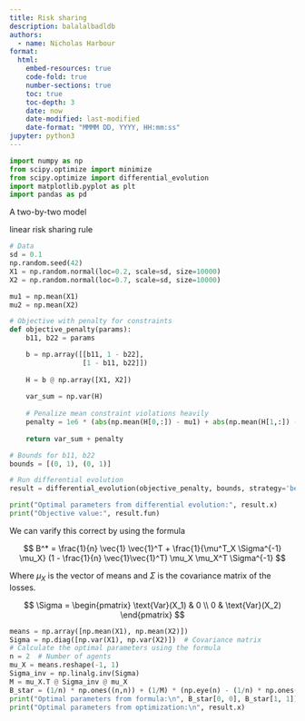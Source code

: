 ```yaml
---
title: Risk sharing
description: balalalbadldb
authors:
  - name: Nicholas Harbour
format: 
  html:
    embed-resources: true
    code-fold: true
    number-sections: true
    toc: true
    toc-depth: 3
    date: now
    date-modified: last-modified
    date-format: "MMMM DD, YYYY, HH:mm:ss"
jupyter: python3
---
```



```python

import numpy as np  
from scipy.optimize import minimize
from scipy.optimize import differential_evolution
import matplotlib.pyplot as plt
import pandas as pd

```


A two-by-two model


linear risk sharing rule 




```python

# Data
sd = 0.1
np.random.seed(42)
X1 = np.random.normal(loc=0.2, scale=sd, size=10000)
X2 = np.random.normal(loc=0.7, scale=sd, size=10000)

mu1 = np.mean(X1)
mu2 = np.mean(X2)

# Objective with penalty for constraints
def objective_penalty(params):
    b11, b22 = params

    b = np.array([[b11, 1 - b22],
                  [1 - b11, b22]])
    
    H = b @ np.array([X1, X2])
    
    var_sum = np.var(H)
    
    # Penalize mean constraint violations heavily
    penalty = 1e6 * (abs(np.mean(H[0,:]) - mu1) + abs(np.mean(H[1,:]) - mu2))
    
    return var_sum + penalty

# Bounds for b11, b22
bounds = [(0, 1), (0, 1)]

# Run differential evolution
result = differential_evolution(objective_penalty, bounds, strategy='best1bin', tol=1e-8)

print("Optimal parameters from differential evolution:", result.x)
print("Objective value:", result.fun)

```


We can varify this correct by using the formula

$$
B^* = \frac{1}{n} \vec{1} \vec{1}^T + \frac{1}{\mu^T_X \Sigma^{-1} \mu_X} (1 - \frac{1}{n} \vec{1}\vec{1}^T) \mu_X \mu_X^T \Sigma^{-1}
$$

Where $\mu_X$ is the vector of means and $\Sigma$ is the covariance matrix of the losses.

$$
\Sigma = \begin{pmatrix}
\text{Var}(X_1) & 0 \\
0 & \text{Var}(X_2)
\end{pmatrix}
$$



```python


means = np.array([np.mean(X1), np.mean(X2)])
Sigma = np.diag([np.var(X1), np.var(X2)])  # Covariance matrix
# Calculate the optimal parameters using the formula
n = 2  # Number of agents
mu_X = means.reshape(-1, 1)
Sigma_inv = np.linalg.inv(Sigma)
M = mu_X.T @ Sigma_inv @ mu_X
B_star = (1/n) * np.ones((n,n)) + (1/M) * (np.eye(n) - (1/n) * np.ones((n,n))) @ mu_X @ mu_X.T @ Sigma_inv
print("Optimal parameters from formula:\n", B_star[0, 0], B_star[1, 1])
print("Optimal parameters from optimization:\n", result.x)



```
